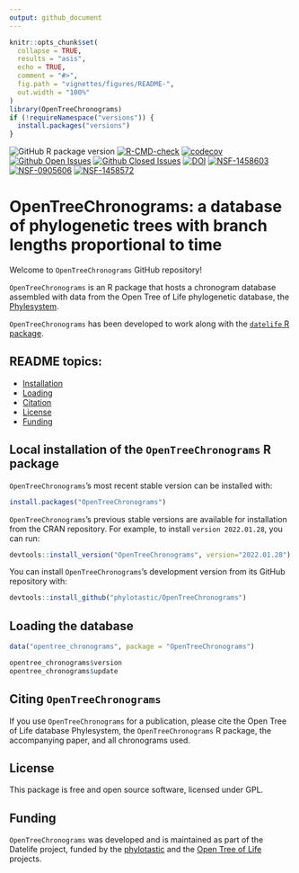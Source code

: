```yaml
---
output: github_document
---
```


<!-- README.md is generated from README.Rmd. Make sure to edit the .Rmd file and not the .md -->

```r
knitr::opts_chunk$set(
  collapse = TRUE,
  results = "asis",
  echo = TRUE,
  comment = "#>",
  fig.path = "vignettes/figures/README-",
  out.width = "100%"
)
library(OpenTreeChronograms)
if (!requireNamespace("versions")) {
  install.packages("versions")
}
```

<!-- <img src='https://github.com/phylotastic/datelife/raw/master/man/figures/datelife-hexsticker-ai.png' align='right' style='width:150px' />

[![CRAN status](https://www.r-pkg.org/badges/version/datelife)](https://CRAN.R-project.org/package=datelife)
-->

![GitHub R package version](https://img.shields.io/github/r-package/v/phylotastic/OpenTreeChronograms?color=green&label=GitHub)
[![R-CMD-check](https://github.com/phylotastic/OpenTreeChronograms/workflows/R-CMD-check/badge.svg)](https://github.com/phylotastic/OpenTreeChronograms/actions)
[![codecov](https://codecov.io/gh/phylotastic/datelife/branch/master/graph/badge.svg)](https://app.codecov.io/gh/phylotastic/OpenTreeChronograms)
[![Github Open Issues](https://img.shields.io/github/issues-raw/phylotastic/OpenTreeChronograms.svg)](https://github.com/phylotastic/OpenTreeChronograms/issues)
[![Github Closed Issues](https://img.shields.io/github/issues-closed-raw/phylotastic/OpenTreeChronograms.svg)](https://github.com/phylotastic/OpenTreeChronograms/issues?q=is%3Aissue+is%3Aclosed)
[![DOI](https://zenodo.org/badge/23036/phylotastic/OpenTreeChronograms.svg)](https://zenodo.org/badge/latestdoi/23036/phylotastic/OpenTreeChronograms)
[![NSF-1458603](https://img.shields.io/badge/NSF-1458603-white.svg)](https://nsf.gov/awardsearch/showAward?AWD_ID=1458603)
[![NSF-0905606](https://img.shields.io/badge/NSF-0905606-white.svg)](https://nsf.gov/awardsearch/showAward?AWD_ID=0905606)
[![NSF-1458572](https://img.shields.io/badge/NSF-1458572-white.svg)](https://nsf.gov/awardsearch/showAward?AWD_ID=1458572)

# OpenTreeChronograms: a database of phylogenetic trees with branch lengths proportional to time

Welcome to `OpenTreeChronograms` GitHub repository!

`OpenTreeChronograms` is an R package that hosts a chronogram database assembled with data from the Open Tree of Life phylogenetic database, the [Phylesystem](https://github.com/OpenTreeOfLife/phylesystem-1).

`OpenTreeChronograms` has been developed to work along with the 
[`datelife` R package](http://phylotastic.org/datelife/index.html).


## README topics:

- [Installation](#local)
- [Loading](#loading)
- [Citation](#citing)
- [License](#license)
- [Funding](#funding)

## Local installation of the `OpenTreeChronograms` R package

`OpenTreeChronograms`'s most recent stable version can be installed with:

```r
install.packages("OpenTreeChronograms")
```

`OpenTreeChronograms`'s previous stable versions are available for installation from the CRAN repository. 
For example, to install `version 2022.01.28`, you can run:

```r
devtools::install_version("OpenTreeChronograms", version="2022.01.28")
```

You can install `OpenTreeChronograms`'s development version from its GitHub repository with:

```r
devtools::install_github("phylotastic/OpenTreeChronograms")
```

## Loading the database

```r
data("opentree_chronograms", package = "OpenTreeChronograms")
```

```r
opentree_chronograms$version 
opentree_chronograms$update
```


## Citing `OpenTreeChronograms`

If you use `OpenTreeChronograms` for a publication, please cite the Open Tree of Life database Phylesystem, the `OpenTreeChronograms` R package, the accompanying paper, and all chronograms used.

## License

This package is free and open source software, licensed under GPL.

## Funding

`OpenTreeChronograms` was developed and is maintained as part of the Datelife project, funded by the [phylotastic](http://phylotastic.org/) and the [Open Tree of Life](https://tree.opentreeoflife.org/about/open-tree-of-life) projects.

